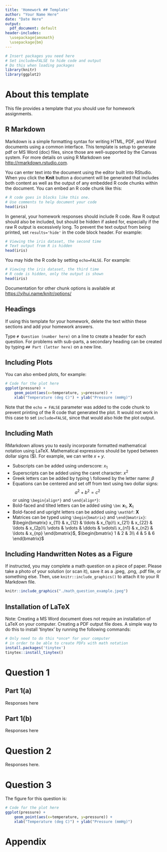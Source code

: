 ```yaml
---
title: 'Homework ## Template'
author: "Your Name Here"
date: "Date Here"
output:
  pdf_document: default
header-includes:
  \usepackage{amsmath}
  \usepackage{bm}
---
```


```r
# Insert packages you need here
# Set include=FALSE to hide code and output
# Do this when loading packages
library(knitr)
library(ggplot2)
```


# About this template

This file provides a template that you should use for homework assignments. 

## R Markdown 

Markdown is a simple formatting syntax for writing HTML, PDF, and Word documents using a common interface. This template is setup to generate pdf or MS Word (doc) files, since those are well-supported by the Canvas system. For more details on using R Markdown see <http://rmarkdown.rstudio.com>.

You can enter text into the document using the editor built into RStudio. When you click the **Knit** button a document will be generated that includes both content as well as the output of any embedded R code chunks within the document. You can embed an R code chunk like this:

```r
# R code goes in blocks like this one.
# Use comments to help document your code
head(iris)
```

In general, your homework responses should include R code. Raw R output should also be included, but should be hidden if asked for, especially if the raw R output is excessively long.
To prevent the text output from being printed, set `results='hide'` in the code block header. For example:

```r
# Viewing the iris dataset, the second time
# Text output from R is hidden
head(iris)
```

You may hide the R code by setting `echo=FALSE`. For example:
```r
# Viewing the iris dataset, the third time
# R code is hidden, only the output is shown
head(iris)
```

Documentation for other chunk options is available at <https://yihui.name/knitr/options/>

## Headings

If using this template for your homework, delete the text within these sections and add your homework answers.

Type `# Question (number here)` on a line to create a header for each question. For problems with sub-parts, a secondary heading can be created by typing `## Part (letter here)` on a new line.

## Including Plots

You can also embed plots, for example:

```r
# Code for the plot here
ggplot(pressure) + 
    geom_point(aes(x=temperature, y=pressure)) +
    xlab("Temperature (deg C)") + ylab("Pressure (mmHg)")
```

Note that the `echo = FALSE` parameter was added to the code chunk to prevent printing of the R code that generated the plot. It would not work in this case to set `include=FALSE`, since that would also hide the plot output.

## Including Math

RMarkdown allows you to easily incorporate formatted mathematical notation using LaTeX. Mathematical expressions should be typed between dollar signs (\$). For example, we can write $x + y$. 

* Subscripts can be added using underscore: $x_1$
* Superscripts can be added using the caret character: $x^2$
* Greek letters can be added by typing \\ followed by the letter name: $\beta$
* Equations can be centered and set off from text using two dollar signs: $$a^2 + b^2 = c^2$$
or using `\begin{align*}` and `\end{align*}`:
\begin{align*}
a^2 + b^2 &= c^2 \\
\exp(ix) &= \cos(x) + i \sin (x)
\end{align*}
* Bold-faced and tilted letters can be added using `\bm`: $\bm x_1$, $\bm X_1$
* Bold-faced and upright letters can be added using `\mathbf`: $\mathbf X$
* Matrices can be typed using `\begin{bmatrix}` and `\end{bmatrix}`:
$\begin{bmatrix} x_{11} & x_{12} & \ldots & x_{1p}\\
x_{21} & x_{22} & \ldots & x_{2p}\\
\vdots & \vdots & \ddots & \vdots\\
x_{n1} & x_{n2} & \ldots & x_{np} 
\end{bmatrix}$, 
$\begin{bmatrix} 1 & 2 & 3\\
4 & 5 & 6
\end{bmatrix}$

## Including Handwritten Notes as a Figure

If instructed, you may complete a math question on a piece of paper. Please take a photo of your solution (or scan it), save it as a .jpeg, .png, .pdf file, or something else. Then, use `knitr::include_graphics()` to attach it to your R Markdown file.

```r
knitr::include_graphics("./math_question_example.jpeg")
```

## Installation of LaTeX

Note: Creating a MS Word document does not require an installation of LaTeX on your computer. Creating a PDF output file does. A simple way to do this to install 'tinytex' by running the following commands:

```r
# Only need to do this *once* for your computer
# in order to be able to create PDFs with math notation
install.packages('tinytex')
tinytex::install_tinytex()
```



# Question 1

## Part 1(a)
Responses here

## Part 1(b)
Responses here

# Question 2
Responses here.

# Question 3

The figure for this question is:

```r
# Code for the plot here
ggplot(pressure) + 
    geom_point(aes(x=temperature, y=pressure)) +
    xlab("Temperature (deg C)") + ylab("Pressure (mmHg)")
```


# Appendix

```r

```